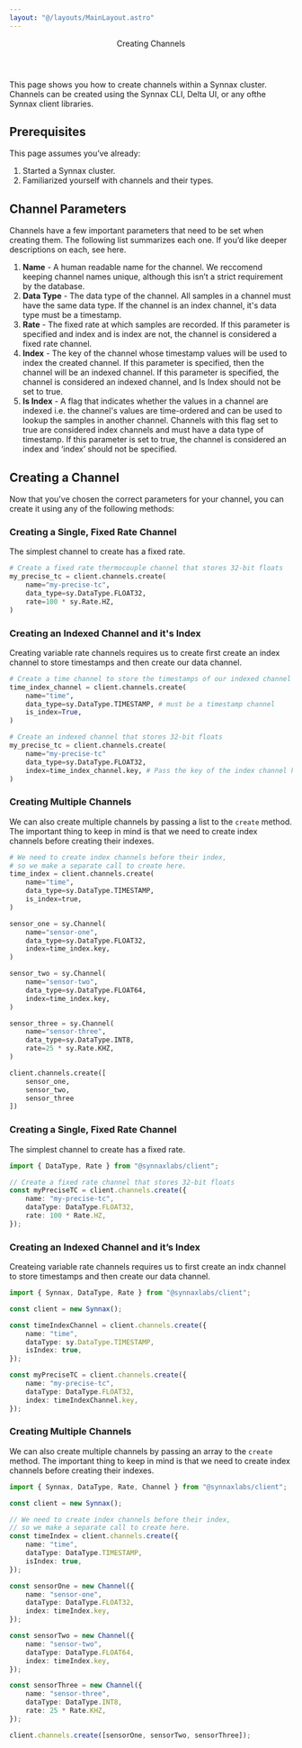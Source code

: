 ```yaml
---
layout: "@/layouts/MainLayout.astro"
---
```




<Header>
    <Header.Title>Creating Channels</Header.Title>
</Header>

This page shows you how to create channels within a Synnax cluster. Channels can be created
using the Synnax CLI, Delta UI, or any ofthe Synnax client libraries.

## Prerequisites

This page assumes you’ve already:

1. Started a Synnax cluster.
2. Familiarized yourself with channels and their types.

## Channel Parameters

Channels have a few important parameters that need to be set when creating them. The
following list summarizes each one. If you’d like deeper descriptions on each, see here.

1. **Name** - A human readable name for the channel. We reccomend keeping channel names
   unique, although this isn’t a strict requirement by the database.
2. **Data Type** - The data type of the channel. All samples in a channel must have the
   same data type. If the channel is an index channel, it's data type must be a timestamp.
3. **Rate** - The fixed rate at which samples are recorded. If this parameter is specified
   and index and is index are not, the channel is considered a fixed rate channel.
4. **Index** - The key of the channel whose timestamp values will be used to index the
   created channel. If this parameter is specified, then the channel will be an indexed
   channel. If this parameter is specified, the channel is considered an indexed channel,
   and Is Index should not be set to true.
5. **Is Index** - A flag that indicates whether the values in a channel are indexed i.e.
   the channel's values are time-ordered and can be used to lookup the samples
   in another channel. Channels with this flag set to true are considered index channels
   and must have a data type of timestamp. If this parameter is set to true, the channel
   is considered an index and ‘index’ should not be specified.

## Creating a Channel

Now that you've chosen the correct parameters for your channel, you can create it using
any of the following methods:

<ClientTabs>
<Fragment slot="python">

### Creating a Single, Fixed Rate Channel

The simplest channel to create has a fixed rate.

```python
# Create a fixed rate thermocouple channel that stores 32-bit floats
my_precise_tc = client.channels.create(
    name="my-precise-tc",
    data_type=sy.DataType.FLOAT32,
    rate=100 * sy.Rate.HZ,
)
```

### Creating an Indexed Channel and it's Index

Creating variable rate channels requires us to create first create an index channel to
store timestamps and then create our data channel.

```python
# Create a time channel to store the timestamps of our indexed channel
time_index_channel = client.channels.create(
    name="time",
    data_type=sy.DataType.TIMESTAMP, # must be a timestamp channel
    is_index=True,
)

# Create an indexed channel that stores 32-bit floats
my_precise_tc = client.channels.create(
    name="my-precise-tc"
    data_type=sy.DataType.FLOAT32,
    index=time_index_channel.key, # Pass the key of the index channel here.
)
```

### Creating Multiple Channels

We can also create multiple channels by passing a list to the `create` method. The
important thing to keep in mind is that we need to create index channels before creating
their indexes.

```python
# We need to create index channels before their index,
# so we make a separate call to create here.
time_index = client.channels.create(
    name="time",
    data_type=sy.DataType.TIMESTAMP,
    is_index=true,
)

sensor_one = sy.Channel(
    name="sensor-one",
    data_type=sy.DataType.FLOAT32,
    index=time_index.key,
)

sensor_two = sy.Channel(
    name="sensor-two",
    data_type=sy.DataType.FLOAT64,
    index=time_index.key,
)

sensor_three = sy.Channel(
    name="sensor-three",
    data_type=sy.DataType.INT8,
    rate=25 * sy.Rate.KHZ,
)

client.channels.create([
    sensor_one,
    sensor_two,
    sensor_three
])
```

</Fragment>

<Fragment slot="typescript">

### Creating a Single, Fixed Rate Channel

The simplest channel to create has a fixed rate.

```typescript
import { DataType, Rate } from "@synnaxlabs/client";

// Create a fixed rate channel that stores 32-bit floats
const myPreciseTC = client.channels.create({
    name: "my-precise-tc",
    dataType: DataType.FLOAT32,
    rate: 100 * Rate.HZ,
});
```

### Creating an Indexed Channel and it’s Index

Createing variable rate channels requires us to first create an indx channel to store
timestamps and then create our data channel.

```typescript
import { Synnax, DataType, Rate } from "@synnaxlabs/client";

const client = new Synnax();

const timeIndexChannel = client.channels.create({
    name: "time",
    dataType: sy.DataType.TIMESTAMP,
    isIndex: true,
});

const myPreciseTC = client.channels.create({
    name: "my-precise-tc",
    dataType: DataType.FLOAT32,
    index: timeIndexChannel.key,
});
```

### Creating Multiple Channels

We can also create multiple channels by passing an array to the `create` method. The
important thing to keep in mind is that we need to create index channels before creating
their indexes.

```typescript
import { Synnax, DataType, Rate, Channel } from "@synnaxlabs/client";

const client = new Synnax();

// We need to create index channels before their index,
// so we make a separate call to create here.
const timeIndex = client.channels.create({
    name: "time",
    dataType: DataType.TIMESTAMP,
    isIndex: true,
});

const sensorOne = new Channel({
    name: "sensor-one",
    dataType: DataType.FLOAT32,
    index: timeIndex.key,
});

const sensorTwo = new Channel({
    name: "sensor-two",
    dataType: DataType.FLOAT64,
    index: timeIndex.key,
});

const sensorThree = new Channel({
    name: "sensor-three",
    dataType: DataType.INT8,
    rate: 25 * Rate.KHZ,
});

client.channels.create([sensorOne, sensorTwo, sensorThree]);
```

</Fragment>

</ClientTabs>
